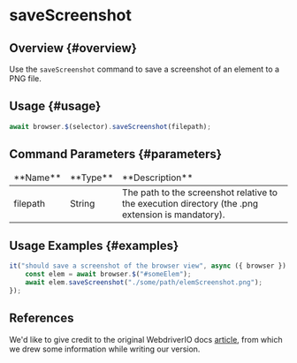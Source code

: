 # saveScreenshot

## Overview {#overview}

Use the `saveScreenshot` command to save a screenshot of an element to a PNG file.

## Usage {#usage}

```javascript
await browser.$(selector).saveScreenshot(filepath);
```

## Command Parameters {#parameters}

<table>
<thead>
<tr><td>**Name**</td><td>**Type**</td><td>**Description**</td></tr>
</thead>
<tbody>
<tr><td>filepath</td><td>String</td><td>The path to the screenshot relative to the execution directory (the .png extension is mandatory).</td></tr>

</tbody>
</table>

## Usage Examples {#examples}

```javascript
it("should save a screenshot of the browser view", async ({ browser }) => {
    const elem = await browser.$("#someElem");
    await elem.saveScreenshot("./some/path/elemScreenshot.png");
});
```

## References

We'd like to give credit to the original WebdriverIO docs [article](https://webdriver.io/docs/api/element/saveScreenshot), from which we drew some information while writing our version.
